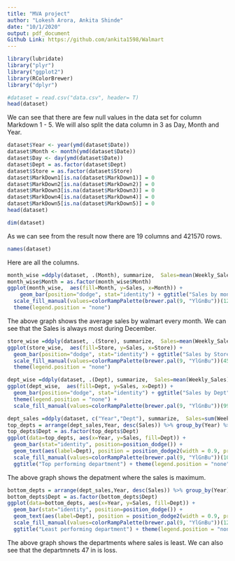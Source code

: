 ---
title: "MVA project"
author: "Lokesh Arora, Ankita Shinde"
date: "10/1/2020"
output: pdf_document
Github Link: https://github.com/ankita1598/Walmart
---
```{r}
library(lubridate)
library("plyr")
library("ggplot2")
library(RColorBrewer)
library("dplyr")
```

```{r}
#dataset = read.csv("data.csv", header= T)
head(dataset)
```

We can see that there are few null values in the data set for column Markdown 1 - 5. We will also split the data column in 3 as Day, Month and Year.

```{r}
dataset$Year <- year(ymd(dataset$Date))
dataset$Month <- month(ymd(dataset$Date)) 
dataset$Day <- day(ymd(dataset$Date))
dataset$Dept = as.factor(dataset$Dept)
dataset$Store = as.factor(dataset$Store)
dataset$MarkDown1[is.na(dataset$MarkDown1)] = 0
dataset$MarkDown2[is.na(dataset$MarkDown2)] = 0
dataset$MarkDown3[is.na(dataset$MarkDown3)] = 0
dataset$MarkDown4[is.na(dataset$MarkDown4)] = 0
dataset$MarkDown5[is.na(dataset$MarkDown5)] = 0
head(dataset)
```
```{r}
dim(dataset)
```

As we can see from the result now there are 19 columns and 421570 rows.

```{r}
names(dataset)
```
Here are all the columns.

```{r}
month_wise =ddply(dataset, .(Month), summarize,  Sales=mean(Weekly_Sales))
month_wise$Month = as.factor(month_wise$Month)
ggplot(month_wise,  aes(fill=Month, y=Sales, x=Month)) + 
    geom_bar(position="dodge", stat="identity") + ggtitle("Sales by month.") +
  scale_fill_manual(values=colorRampPalette(brewer.pal(9, "YlGnBu"))(12)) + 
  theme(legend.position = "none")
```
The above graph shows the average sales by walmart every month. We can see that the Sales is always most during December.

```{r fig.width = 15}
store_wise =ddply(dataset, .(Store), summarize,  Sales=mean(Weekly_Sales))
ggplot(store_wise,  aes(fill=Store, y=Sales, x=Store)) + 
  geom_bar(position="dodge", stat="identity") + ggtitle("Sales by Store") + 
  scale_fill_manual(values=colorRampPalette(brewer.pal(9, "YlGnBu"))(45)) + 
  theme(legend.position = "none")
```
```{r fig.width = 18}
dept_wise =ddply(dataset, .(Dept), summarize,  Sales=mean(Weekly_Sales))
ggplot(dept_wise,  aes(fill=Dept, y=Sales, x=Dept)) + 
  geom_bar(position="dodge", stat="identity") + ggtitle("Sales by Dept") + 
  theme(legend.position = "none") +
  scale_fill_manual(values=colorRampPalette(brewer.pal(9, "YlGnBu"))(99))
```

```{r fig.width = 18}

dept_sales =ddply(dataset, c("Year","Dept"), summarize,  Sales=sum(Weekly_Sales))
top_depts = arrange(dept_sales,Year, desc(Sales)) %>% group_by(Year) %>% top_n(n = 10)
top_depts$Dept = as.factor(top_depts$Dept)
ggplot(data=top_depts, aes(x=Year, y=Sales, fill=Dept)) + 
  geom_bar(stat="identity", position=position_dodge()) + 
  geom_text(aes(label=Dept), position = position_dodge2(width = 0.9, preserve = "single"), angle = 0, vjust=-0.3, hjust=0.40) +
  scale_fill_manual(values=colorRampPalette(brewer.pal(9, "YlGnBu"))(10)) + 
  ggtitle("Top performing department") + theme(legend.position = "none")
```
The above graph shows the depatment where the sales is maximum.
```{r fig.width = 18}
bottom_depts = arrange(dept_sales,Year, desc(Sales)) %>% group_by(Year) %>% top_n(n = -10)
bottom_depts$Dept = as.factor(bottom_depts$Dept)
ggplot(data=bottom_depts, aes(x=Year, y=Sales, fill=Dept)) + 
  geom_bar(stat="identity", position=position_dodge()) + 
  geom_text(aes(label=Dept), position = position_dodge2(width = 0.9, preserve = "single"), angle = 0, vjust=-0.3, hjust=0.40) +
  scale_fill_manual(values=colorRampPalette(brewer.pal(9, "YlGnBu"))(12)) + 
  ggtitle("Least performing department") + theme(legend.position = "none")
```
The above graph shows the departments where sales is least. We can also see that the departmnets 47 in is loss.
